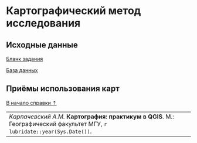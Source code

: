 # Картографический метод исследования {#map-use}

## Исходные данные {#map-use-initial-data}

[Бланк задания](){target="_blank"}

[База данных](){target="_blank"}

## Приёмы использования карт {#map-use-methods}
[В начало справки ⇡](#map-use)

----
_Карпачевский А.М._ **Картография: практикум в QGIS**. М.: Географический факультет МГУ, `r lubridate::year(Sys.Date())`.
----